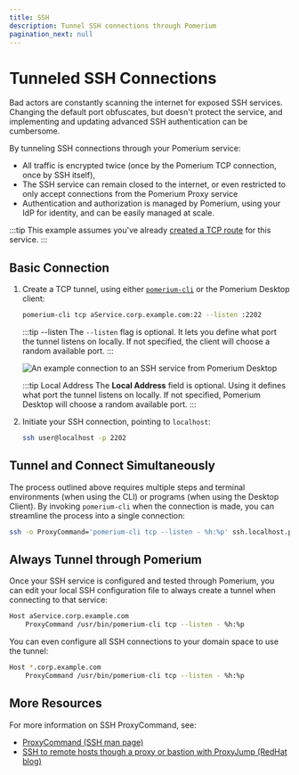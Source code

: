 ```yaml
---
title: SSH
description: Tunnel SSH connections through Pomerium
pagination_next: null
---
```



# Tunneled SSH Connections

Bad actors are constantly scanning the internet for exposed SSH services. Changing the default port obfuscates, but doesn't protect the service, and implementing and updating advanced SSH authentication can be cumbersome.

By tunneling SSH connections through your Pomerium service:

 - All traffic is encrypted twice (once by the Pomerium TCP connection, once by SSH itself),
 - The SSH service can remain closed to the internet, or even restricted to only accept connections from the Pomerium Proxy service
 - Authentication and authorization is managed by Pomerium, using your IdP for identity, and can be easily managed at scale.

:::tip
This example assumes you've already [created a TCP route](/docs/capabilities/tcp#configure-routes) for this service.
:::

 ## Basic Connection

 1. Create a TCP tunnel, using either [`pomerium-cli`](@site/content/docs/releases/pomerium-cli.mdx) or the Pomerium Desktop client:

    <Tabs>
    <TabItem value="pomerium-cli" label="pomerium-cli">

    ```bash
    pomerium-cli tcp aService.corp.example.com:22 --listen :2202
    ```

    :::tip --listen
    The `--listen` flag is optional. It lets you define what port the tunnel listens on locally. If not specified, the client will choose a random available port.
    :::

    </TabItem>
    <TabItem value="Pomerium Desktop" label="Pomerium Desktop">

    ![An example connection to an SSH service from Pomerium Desktop](img/desktop/example-ssh-connection.png)

    :::tip Local Address
    The **Local Address** field is optional. Using it defines what port the tunnel listens on locally. If not specified, Pomerium Desktop will choose a random available port.
    :::

    </TabItem>
    </Tabs>

1. Initiate your SSH connection, pointing to `localhost`:

    ```bash
    ssh user@localhost -p 2202
    ```

## Tunnel and Connect Simultaneously

The process outlined above requires multiple steps and terminal environments (when using the CLI) or programs (when using the Desktop Client). By invoking `pomerium-cli` when the connection is made, you can streamline the process into a single connection:

```bash
ssh -o ProxyCommand='pomerium-cli tcp --listen - %h:%p' ssh.localhost.pomerium.io
```

## Always Tunnel through Pomerium

Once your SSH service is configured and tested through Pomerium, you can edit your local SSH configuration file to always create a tunnel when connecting to that service:

```bash
Host aService.corp.example.com
    ProxyCommand /usr/bin/pomerium-cli tcp --listen - %h:%p
```

You can even configure all SSH connections to your domain space to use the tunnel:

```bash
Host *.corp.example.com
    ProxyCommand /usr/bin/pomerium-cli tcp --listen - %h:%p
```

## More Resources

For more information on SSH ProxyCommand, see:

- [ProxyCommand (SSH man page)](https://man.openbsd.org/ssh_config.5#ProxyCommand)
- [SSH to remote hosts though a proxy or bastion with ProxyJump (RedHat blog)](https://www.redhat.com/sysadmin/ssh-proxy-bastion-proxyjump)
